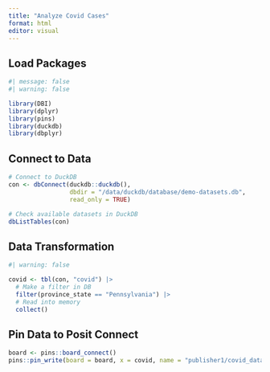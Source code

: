 ```yaml
---
title: "Analyze Covid Cases"
format: html
editor: visual
---
```


## Load Packages

```r
#| message: false
#| warning: false

library(DBI)
library(dplyr)
library(pins)
library(duckdb)
library(dbplyr)
```

## Connect to Data

```r
# Connect to DuckDB
con <- dbConnect(duckdb::duckdb(), 
                 dbdir = "/data/duckdb/database/demo-datasets.db", 
                 read_only = TRUE)

# Check available datasets in DuckDB
dbListTables(con)
```

## Data Transformation

```r
#| warning: false

covid <- tbl(con, "covid") |> 
  # Make a filter in DB
  filter(province_state == "Pennsylvania") |> 
  # Read into memory
  collect()
```

## Pin Data to Posit Connect

```r
board <- pins::board_connect()
pins::pin_write(board = board, x = covid, name = "publisher1/covid_data", type = "csv")
```
